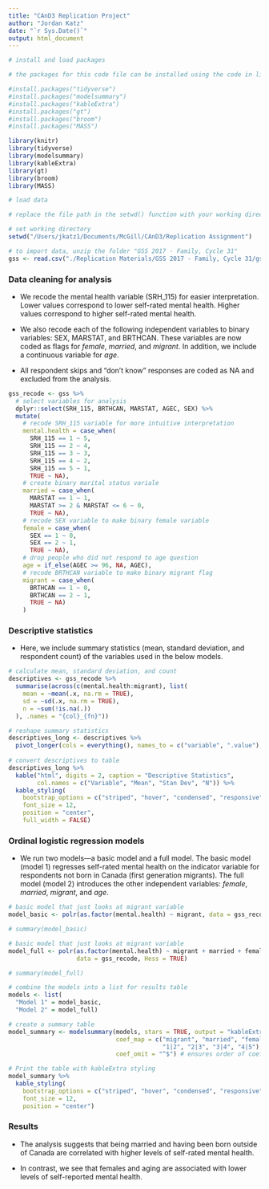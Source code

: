 ```yaml
---
title: "CAnD3 Replication Project"
author: "Jordan Katz"
date: "`r Sys.Date()`"
output: html_document
---
```



```r

# install and load packages

# the packages for this code file can be installed using the code in lines 13-18

#install.packages("tidyverse")
#install.packages("modelsummary")
#install.packages("kableExtra")
#install.packages("gt")
#install.packages("broom")
#install.packages("MASS")

library(knitr)
library(tidyverse)
library(modelsummary)
library(kableExtra)
library(gt)
library(broom)
library(MASS)

```



```r

# load data

# replace the file path in the setwd() function with your working directory. 

# set working directory
setwd("/Users/jkatz1/Documents/McGill/CAnD3/Replication Assignment")

# to import data, unzip the folder "GSS 2017 - Family, Cycle 31"
gss <- read.csv("./Replication Materials/GSS 2017 - Family, Cycle 31/gss-12M0025-E-2017-c-31_F1.csv")


```


### Data cleaning for analysis

- We recode the mental health variable (SRH_115) for easier interpretation. Lower values correspond to lower self-rated mental health. Higher values correspond to higher self-rated mental health.  

- We also recode each of the following independent variables to binary variables: SEX, MARSTAT, and BRTHCAN. These variables are now coded as flags for *female*, *married*, and *migrant*. In addition, we include a continuous variable for *age*. 

- All respondent skips and "don't know" responses are coded as NA and excluded from the analysis.  

```r

gss_recode <- gss %>% 
  # select variables for analysis
  dplyr::select(SRH_115, BRTHCAN, MARSTAT, AGEC, SEX) %>%
  mutate(
    # recode SRH_115 variable for more intuitive interpretation 
    mental.health = case_when(
      SRH_115 == 1 ~ 5,
      SRH_115 == 2 ~ 4, 
      SRH_115 == 3 ~ 3,
      SRH_115 == 4 ~ 2, 
      SRH_115 == 5 ~ 1, 
      TRUE ~ NA),
    # create binary marital status variale
    married = case_when(
      MARSTAT == 1 ~ 1, 
      MARSTAT >= 2 & MARSTAT <= 6 ~ 0,
      TRUE ~ NA), 
    # recode SEX variable to make binary female variable
    female = case_when(
      SEX == 1 ~ 0,
      SEX == 2 ~ 1, 
      TRUE ~ NA),
    # drop people who did not respond to age question
    age = if_else(AGEC >= 96, NA, AGEC),
    # recode BRTHCAN variable to make binary migrant flag
    migrant = case_when(
      BRTHCAN == 1 ~ 0, 
      BRTHCAN == 2 ~ 1, 
      TRUE ~ NA)
    ) 

```

### Descriptive statistics

- Here, we include summary statistics (mean, standard deviation, and respondent count) of the variables used in the below models. 

```r

# calculate mean, standard deviation, and count
descriptives <- gss_recode %>%
  summarise(across(c(mental.health:migrant), list(
    mean = ~mean(.x, na.rm = TRUE),
    sd = ~sd(.x, na.rm = TRUE),
    n = ~sum(!is.na(.))
  ), .names = "{col}_{fn}"))

# reshape summary statistics
descriptives_long <- descriptives %>%
  pivot_longer(cols = everything(), names_to = c("variable", ".value"), names_sep = "_") 
 
# convert descriptives to table
descriptives_long %>%
  kable("html", digits = 2, caption = "Descriptive Statistics",
        col.names = c("Variable", "Mean", "Stan Dev", "N")) %>%
  kable_styling(
    bootstrap_options = c("striped", "hover", "condensed", "responsive"),
    font_size = 12,
    position = "center",
    full_width = FALSE)

```


### Ordinal logistic regression models 

- We run two models---a basic model and a full model. The basic model (model 1) regresses self-rated mental health on the indicator variable for respondents not born in Canada (first generation migrants). The full model (model 2) introduces the other independent variables: *female*, *married*, *migrant*, and *age*. 

```r

# basic model that just looks at migrant variable 
model_basic <- polr(as.factor(mental.health) ~ migrant, data = gss_recode, Hess = TRUE)

# summary(model_basic)

# basic model that just looks at migrant variable 
model_full <- polr(as.factor(mental.health) ~ migrant + married + female + age,
                   data = gss_recode, Hess = TRUE)

# summary(model_full)

# combine the models into a list for results table 
models <- list(
  "Model 1" = model_basic,
  "Model 2" = model_full)

# create a summary table
model_summary <- modelsummary(models, stars = TRUE, output = "kableExtra",
                              coef_map = c("migrant", "married", "female", "age", 
                                           "1|2", "2|3", "3|4", "4|5"), 
                              coef_omit = "^$") # ensures order of coefficients

# Print the table with kableExtra styling
model_summary %>%
  kable_styling(
    bootstrap_options = c("striped", "hover", "condensed", "responsive"),
    font_size = 12,
    position = "center") 

```


### Results

- The analysis suggests that being married and having been born outside of Canada are correlated with higher levels of self-rated mental health. 

- In contrast, we see that females and aging are associated with lower levels of self-reported mental health. 


